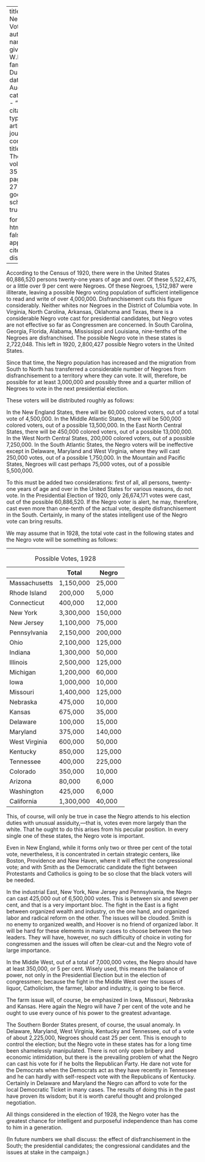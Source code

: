 
---
title: 'The Negro Voter'
author:
  - name:
      given: W.E.B.
      family: Du Bois
date: Aug. 1928
categories: 
  - ""
citation: 
  type: article-journal
  container-title: The Crisis
  volume: 35
  issue: 8
  page: 275-276
google-scholar: true

format:
  html:
    toc: false
    appendix-cite-as: display
---



According to the Census of 1920, there were in the United States 60,886,520 persons twenty-one years of age and over. Of these 5,522,475, or a little over 9 per cent were Negroes. Of these Negroes, 1,512,987 were illiterate, leaving a possible Negro voting population of sufficient intelligence to read and write of over 4,000,000. Disfranchisement cuts this figure considerably. Neither whites nor Negroes in the District of Columbia vote. In Virginia, North Carolina, Arkansas, Oklahoma and Texas, there is a considerable Negro vote cast for presidential candidates, but Negro votes are not effective so far as Congressmen are concerned. In South Carolina, Georgia, Florida, Alabama, Mississippi and Louisiana, nine-tenths of the Negroes are disfranchised. The possible Negro vote in these states is 2,722,048. This left in 1920, 2,800,427 possible Negro voters in the United States. 

Since that time, the Negro population has increased and the migration from South to North has transferred a considerable number of Negroes from disfranchisement to a territory where they can vote. It will, therefore, be possible for at least 3,000,000 and possibly three and a quarter million of Negroes to vote in the next presidential election. 

These voters will be distributed roughly as follows: 

In the New England States, there will be 60,000 colored voters, out of a total vote of 4,500,000. In the Middle Atlantic States, there will be 500,000 colored voters, out of a possible 13,500,000. In the East North Central States, there will be 450,000 colored voters, out of a possible 13,000,000. In the West North Central States, 200,000 colored voters, out of a possible 7,250,000. In the South Atlantic States, the Negro voters will be ineffective except in Delaware, Maryland and West Virginia, where they will cast 250,000 votes, out of a possible 1,750,000. In the Mountain and Pacific States, Negroes will cast perhaps 75,000 votes, out of a possible 5,500,000. 

To this must be added two considerations: first of all, all persons, twenty-one years of age and over in the United States for various reasons, do not vote. In the Presidential Election of 1920, only 26,674,171 votes were cast, out of the possible 60,886,520. If the Negro voter is alert, he may, therefore, cast even more than one-tenth of the actual vote, despite disfranchisement in the South. Certainly, in many of the states intelligent use of the Negro vote can bring results. 

We may assume that in 1928, the total vote cast in the following states and the Negro vote will be something as follows: 

****

<table class="dot-table">
<caption>Possible Votes, 1928</caption>
<thead>
  <tr>
    <th></th>
    <th>Total</th>
    <th>Negro</th>
  </tr>
</thead>
<tbody>
  <tr>
    <td>Massachusetts</td>
    <td>1,150,000</td>
    <td>25,000</td>
  </tr>
  <tr>
    <td>Rhode Island</td>
    <td>200,000</td>
    <td>5,000</td>
  </tr>
  <tr>
    <td>Connecticut</td>
    <td>400,000</td>
    <td>12,000</td>
  </tr>
  <tr>
    <td>New York</td>
    <td>3,300,000</td>
    <td>150,000</td>
  </tr>
  <tr>
    <td>New Jersey</td>
    <td>1,100,000</td>
    <td>75,000</td>
  </tr>
  <tr>
    <td>Pennsylvania</td>
    <td>2,150,000</td>
    <td>200,000</td>
  </tr>
  <tr>
    <td>Ohio</td>
    <td>2,100,000</td>
    <td>125,000</td>
  </tr>
  <tr>
    <td>Indiana</td>
    <td>1,300,000</td>
    <td>50,000</td>
  </tr>
  <tr>
    <td>Illinois</td>
    <td>2,500,000</td>
    <td>125,000</td>
  </tr>
  <tr>
    <td>Michigan</td>
    <td>1,200,000</td>
    <td>60,000</td>
  </tr>
  <tr>
    <td>Iowa</td>
    <td>1,000,000</td>
    <td>10,000</td>
  </tr>
  <tr>
    <td>Missouri</td>
    <td>1,400,000</td>
    <td>125,000</td>
  </tr>
  <tr>
    <td>Nebraska</td>
    <td>475,000</td>
    <td>10,000</td>
  </tr>
  <tr>
    <td>Kansas</td>
    <td>675,000</td>
    <td>35,000</td>
  </tr>
  <tr>
    <td>Delaware</td>
    <td>100,000</td>
    <td>15,000</td>
  </tr>
  <tr>
    <td>Maryland</td>
    <td>375,000</td>
    <td>140,000</td>
  </tr>
  <tr>
    <td>West Virginia</td>
    <td>600,000</td>
    <td>50,000</td>
  </tr>
  <tr>
    <td>Kentucky</td>
    <td>850,000</td>
    <td>125,000</td>
  </tr>
  <tr>
    <td>Tennessee</td>
    <td>400,000</td>
    <td>225,000</td>
  </tr>
  <tr>
    <td>Colorado</td>
    <td>350,000</td>
    <td>10,000</td>
  </tr>
  <tr>
    <td>Arizona</td>
    <td>80,000</td>
    <td>6,000</td>
  </tr>
  <tr>
    <td>Washington</td>
    <td>425,000</td>
    <td>6,000</td>
  </tr>
  <tr>
    <td>California</td>
    <td>1,300,000</td>
    <td>40,000</td>
  </tr>
</tbody>
</table>

This, of course, will only be true in case the Negro attends to his election duties with unusual assiduity,---that is, votes even more largely than the white. That he ought to do this arises from his peculiar position. In every single one of these states, the Negro vote is important. 

Even in New England, while it forms only two or three per cent of the total vote, nevertheless, it is concentrated in certain strategic centers, like Boston, Providence and New Haven, where it will effect the congressional vote; and with Smith as the Democratic candidate the fight between Protestants and Catholics is going to be so close that the black voters will be needed. 

In the industrial East, New York, New Jersey and Pennsylvania, the Negro can cast 425,000 out of 6,500,000 votes. This is between six and seven per cent, and that is a very important bloc. The fight in the East is a fight between organized wealth and industry, on the one hand, and organized labor and radical reform on the other. The issues will be clouded. Smith is no enemy to organized wealth, and Hoover is no friend of organized labor. It will be hard for these elements in many cases to choose between the two leaders. They will have, however, no such difficulty of choice in voting for congressmen and the issues will often be clear-cut and the Negro vote of large importance. 

In the Middle West, out of a total of 7,000,000 votes, the Negro should have at least 350,000, or 5 per cent. Wisely used, this means the balance of power, not only in the Presidential Election but in the election of congressmen; because the fight in the Middle West over the issues of liquor, Catholicism, the farmer, labor and industry, is going to be fierce. 

The farm issue will, of course, be emphasized in Iowa, Missouri, Nebraska and Kansas. Here again the Negro will have 7 per cent of the vote and he ought to use every ounce of his power to the greatest advantage. 

The Southern Border States present, of course, the usual anomaly. In Delaware, Maryland, West Virginia, Kentucky and Tennessee, out of a vote of about 2,225,000, Negroes should cast 25 per cent. This is enough to control the election; but the Negro vote in these states has for a long time been shamelessly manipulated. There is not only open bribery and economic intimidation, but there is the prevailing problem of what the Negro can cast his vote for if he bolts the Republican Party. He dare not vote for the Democrats when the Democrats act as they have recently in Tennessee and he can hardly with self-respect vote with the Republicans of Kentucky. Certainly in Delaware and Maryland the Negro can afford to vote for the local Democratic Ticket in many cases. The results of doing this in the past have proven its wisdom; but it is worth careful thought and prolonged negotiation. 

All things considered in the election of 1928, the Negro voter has the greatest chance for intelligent and purposeful independence than has come to him in a generation. 

(In future numbers we shall discuss: the effect of disfranchisement in the South; the presidential candidates; the congressional candidates and the issues at stake in the campaign.) 

